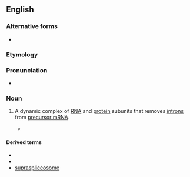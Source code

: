 ==English==

===Alternative forms===
* {{l|en|splicosome}}

===Etymology===
{{compound|splice|-o-|-some|lang=en}}

===Pronunciation===
* {{IPA|/ˈsplaɪsioʊˌsoʊm/|/ˈsplaɪsəˌsoʊm/|lang=en}}

===Noun===
{{en-noun}}
{{wikipedia}}

# {{lb|en|genetics}} A dynamic complex of [[RNA]] and [[protein]] subunits that removes [[intron]]s from [[precursor mRNA]].
#* {{quote-journal|title=The "spliceosome": yeast pre-messenger RNA associates with 40S complex in a splicing-dependent reaction|journal=Science|volume=228|issue=4802|page=963|passage=This complex, termed a "'''spliceosome'''," is thought to contain components necessary for mRNA splicing; its existence can explain how separated exons on pre-mRNA are brought into contact.|date=June 1985|author=Edward Brody}}

====Derived terms====
* {{l|en|prespliceosome}}
* {{l|en|spliceosomal}}
* [[supraspliceosome]]